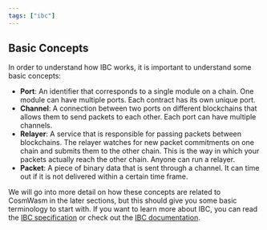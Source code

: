 ```yaml
---
tags: ["ibc"]
---
```


## Basic Concepts

In order to understand how IBC works, it is important to understand some basic
concepts:

- **Port**: An identifier that corresponds to a single module on a chain. One
  module can have multiple ports. Each contract has its own unique port.
- **Channel**: A connection between two ports on different blockchains that
  allows them to send packets to each other. Each port can have multiple
  channels.
- **Relayer**: A service that is responsible for passing packets between
  blockchains. The relayer watches for new packet commitments on one chain and
  submits them to the other chain. This is the way in which your packets
  actually reach the other chain. Anyone can run a relayer.
- **Packet**: A piece of binary data that is sent through a channel. It can time
  out if it is not delivered within a certain time frame.

We will go into more detail on how these concepts are related to CosmWasm in the
later sections, but this should give you some basic terminology to start with.
If you want to learn more about IBC, you can read the [IBC specification] or check
out the [IBC documentation].

[IBC specification]: https://github.com/cosmos/ibc
[IBC documentation]: https://ibc.cosmos.network/main

